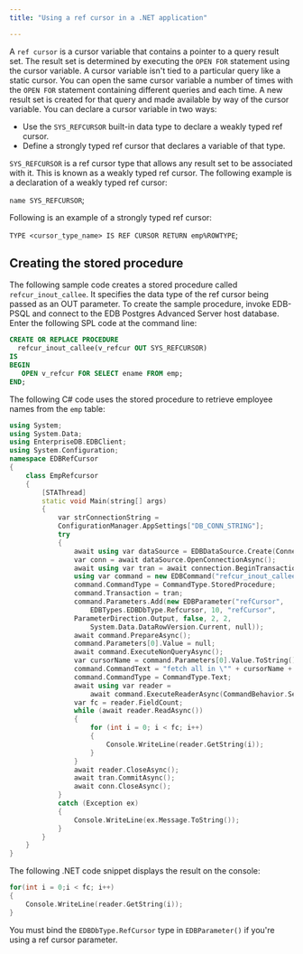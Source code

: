 ```yaml
---
title: "Using a ref cursor in a .NET application"

---
```


<div id="using_a_ref_cursor_in_a_net_application" class="registered_link"></div>

A `ref cursor` is a cursor variable that contains a pointer to a query result set. The result set is determined by executing the `OPEN FOR` statement using the cursor variable. A cursor variable isn't tied to a particular query like a static cursor. You can open the same cursor variable a number of times with the `OPEN FOR` statement containing different queries and each time. A new result set is created for that query and made available by way of the cursor variable. You can declare a cursor variable in two ways:

-   Use the `SYS_REFCURSOR` built-in data type to declare a weakly typed ref cursor.
-   Define a strongly typed ref cursor that declares a variable of that type.

`SYS_REFCURSOR` is a ref cursor type that allows any result set to be associated with it. This is known as a weakly typed ref cursor. The following example is a declaration of a weakly typed ref cursor:

 `name SYS_REFCURSOR`;

Following is an example of a strongly typed ref cursor:

 `TYPE <cursor_type_name> IS REF CURSOR RETURN emp%ROWTYPE`;

## Creating the stored procedure

The following sample code creates a stored procedure called `refcur_inout_callee`. It specifies the data type of the ref cursor being passed as an OUT parameter. To create the sample procedure, invoke EDB-PSQL and connect to the EDB Postgres Advanced Server host database. Enter the following SPL code at the command line:

```sql
CREATE OR REPLACE PROCEDURE
  refcur_inout_callee(v_refcur OUT SYS_REFCURSOR)
IS
BEGIN
   OPEN v_refcur FOR SELECT ename FROM emp;
END;
```

The following C# code uses the stored procedure to retrieve employee names from the `emp` table:

```cpp
using System;
using System.Data;
using EnterpriseDB.EDBClient;
using System.Configuration;
namespace EDBRefCursor
{
    class EmpRefcursor
    {
        [STAThread]
        static void Main(string[] args)
        {
            var strConnectionString =
            ConfigurationManager.AppSettings["DB_CONN_STRING"];
            try
            {
				await using var dataSource = EDBDataSource.Create(ConnectionString);
				var conn = await dataSource.OpenConnectionAsync();
                await using var tran = await connection.BeginTransactionAsync();
                using var command = new EDBCommand("refcur_inout_callee", conn);
                command.CommandType = CommandType.StoredProcedure;
                command.Transaction = tran;
                command.Parameters.Add(new EDBParameter("refCursor",
                    EDBTypes.EDBDbType.Refcursor, 10, "refCursor",
                ParameterDirection.Output, false, 2, 2,
                    System.Data.DataRowVersion.Current, null));
                await command.PrepareAsync();
				command.Parameters[0].Value = null;
				await command.ExecuteNonQueryAsync();
                var cursorName = command.Parameters[0].Value.ToString();
                command.CommandText = "fetch all in \"" + cursorName + "\"";
                command.CommandType = CommandType.Text;
                await using var reader = 
					await command.ExecuteReaderAsync(CommandBehavior.SequentialAccess);
                var fc = reader.FieldCount;
                while (await reader.ReadAsync())
                {
                    for (int i = 0; i < fc; i++)
                    {
                        Console.WriteLine(reader.GetString(i));
                    }
                }
                await reader.CloseAsync();
				await tran.CommitAsync();
				await conn.CloseAsync();
            }
            catch (Exception ex)
            {
                Console.WriteLine(ex.Message.ToString());
            }
        }
    }
}
```

The following .NET code snippet displays the result on the console:

```cpp
for(int i = 0;i < fc; i++)
{
    Console.WriteLine(reader.GetString(i));
}
```

You must bind the `EDBDbType.RefCursor` type in `EDBParameter()` if you're using a ref cursor parameter.
